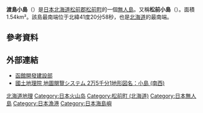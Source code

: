{{Infobox islands
| name             = 渡島小島
| image name       = Oshima-Kojima island aerial photograph.JPG
| image caption    = 渡島小島（1976年攝，{{国土航空写真}}）
| image size       = 
| locator map      = 
| native name      = 渡島小島
| native name lang = ja
| nickname         = 松前小島
| location         = [[東北亞|東北亞]]
| coordinates      = {{coord|41|21|34|N|139|48|18|E|display=inline,title}}<ref name="GSI" />
| archipelago      = 
| total islands    = 
| major islands    = 
| area km2         = 1.54
| length km        = 
| width km         = 
| coastline km     = 5
| coastline footnotes = <ref name="hkd">{{cite web|url=http://www.hk.hkd.mlit.go.jp/port/gyoko/g_kojima.html|script-title=ja:小島漁港の概要|publisher=Hakodate Development and Construction Department|language=ja|accessdate=2008-12-14|archive-url=https://web.archive.org/web/20110725105946/http://www.hk.hkd.mlit.go.jp/port/gyoko/g_kojima.html|archive-date=2011-07-25|url-status=dead}}</ref>
| highest mount    = 
| elevation m      = 282.1
| elevation footnotes = <ref name="GSI">{{cite web|url=http://watchizu.gsi.go.jp/watchizu.html?b=412134&l=1394818|script-title=ja:地図閲覧サービス 2万5千分1地形図名： (内挿図又は図葉外）|work=25,000:1 Topographical Map|publisher=Geographical Survey Institute|language=ja|accessdate=2008-12-14|archive-date=2020-09-02|archive-url=https://web.archive.org/web/20200902090401/http://watchizu.gsi.go.jp/watchizu.html?b=412134&l=1394818|dead-url=no}}</ref>
| country          = {{JPN}}
| country admin divisions title     = 
| country admin divisions           = [[北海道|北海道]]
| country admin divisions title 1   = 
| country admin divisions 1         = [[渡島綜合振興局|渡島綜合振興局]]
| country admin divisions title 2   = 
| country admin divisions 2         = [[松前郡|松前郡]]
| country admin divisions title 3   = 
| country admin divisions 3         = [[松前町|松前町]]
| country capital                   = 
| country largest city              = 
| country largest city population   = 
| country leader title              = 
| country leader name               = 
| population       = 0
| population as of = 
| density km2      = 
| ethnic groups    =
| additional info  =
}}
'''渡島小島'''（{{jpn|j=渡島小島|hg=おしまこじま|rm=Oshimakojima|f=y}}）是[[日本|日本]][[北海道|北海道]][[松前郡|松前郡]][[松前町_(北海道)|松前町]]的一個[[無人島|無人島]]。又稱'''松前小島'''（{{jpn|j=松前小島|hg=まつまえこじま|rm=Matsuekojima|link=no}}）。面積1.54km²。該島最南端位于北緯41度20分58秒，也是[[北海道|北海道]]的最南端。

==參考資料==
{{reflist}}

== 外部連結 ==
*[https://web.archive.org/web/20050325103103/http://www.hk.hkd.mlit.go.jp/port/g_kojima.html 函館開發建設部]
*[http://watchizu.gsi.go.jp/watchizu.aspx?id=62390600&slidex=2000&slidey=500 國土地理院 地圖閱覽システム 2万5千分1地形図名：小島 (南西)]
{{Pacific Islands}}

{{Japan-geo-stub}}

[[Category:北海道島嶼|北海道地理]]
[[Category:日本火山岛|Category:日本火山岛]]
[[Category:松前町_(北海道)|Category:松前町 (北海道)]]
[[Category:日本無人島|Category:日本無人島]]
[[Category:日本漁港|Category:日本漁港]]
[[Category:日本海島嶼|Category:日本海島嶼]]